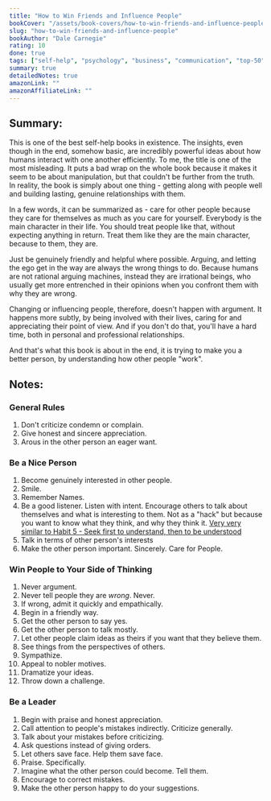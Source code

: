 ```yaml
---
title: "How to Win Friends and Influence People"
bookCover: "/assets/book-covers/how-to-win-friends-and-influence-people.jpg"
slug: "how-to-win-friends-and-influence-people"
bookAuthor: "Dale Carnegie"
rating: 10
done: true
tags: ["self-help", "psychology", "business", "communication", "top-50"]
summary: true
detailedNotes: true
amazonLink: ""
amazonAffiliateLink: ""
---
```


## Summary: 

This is one of the best self-help books in existence. The insights, even though in the end, somehow basic, are incredibly powerful ideas about how humans interact with one another efficiently. To me, the title is one of the most misleading. It puts a bad wrap on the whole book because it makes it seem to be about manipulation, but that couldn't be further from the truth. In reality, the book is simply about one thing - getting along with people well and building lasting, genuine relationships with them. 

In a few words, it can be summarized as - care for other people because they care for themselves as much as you care for yourself. Everybody is the main character in their life. You should treat people like that, without expecting anything in return. Treat them like they are the main character, because to them, they are. 

Just be genuinely friendly and helpful where possible. Arguing, and letting the ego get in the way are always the wrong things to do. Because humans are not rational arguing machines, instead they are irrational beings, who usually get more entrenched in their opinions when you confront them with why they are wrong.

Changing or influencing people, therefore, doesn't happen with argument. It happens more subtly, by being involved with their lives, caring for and appreciating their point of view. And if you don't do that, you'll have a hard time, both in personal and professional relationships. 

And that's what this book is about in the end, it is trying to make you a better person, by understanding how other people "work".

## Notes:

### General Rules
1. Don't criticize condemn or complain. 
1. Give honest and sincere appreciation. 
1. Arous in the other person an eager want. 

### Be a Nice Person
1. Become genuinely interested in other people. 
1. Smile. 
1. Remember Names. 
1. Be a good listener. Listen with intent. Encourage others to talk about themselves and what is interesting to them. Not as a "hack" but because you want to know what they think, and why they think it. [Very very similar to Habit 5 - Seek first to understand, then to be understood](/booknotes/7-habits)
1. Talk in terms of other person's interests
1. Make the other person important. Sincerely. Care for People. 

### Win People to Your Side of Thinking
1. Never argument. 
1. Never tell people they are *wrong*. Never.
1. If wrong, admit it quickly and empathically. 
1. Begin in a friendly way.
1. Get the other person to say yes. 
1. Get the other person to talk mostly. 
1. Let other people claim ideas as theirs if you want that they believe them. 
1. See things from the perspectives of others. 
1. Sympathize. 
1. Appeal to nobler motives.
1. Dramatize your ideas. 
1. Throw down a challenge.

### Be a Leader
1. Begin with praise and honest appreciation. 
1. Call attention to people's mistakes indirectly. Criticize generally.
1. Talk about your mistakes before criticizing. 
1. Ask questions instead of giving orders.
1. Let others save face. Help them save face. 
1. Praise. Specifically. 
1. Imagine what the other person could become. Tell them. 
1. Encourage to correct mistakes. 
1. Make the other person happy to do your suggestions.